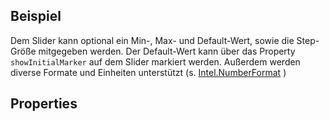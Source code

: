 ## Beispiel

Dem Slider kann optional ein Min-, Max- und Default-Wert, sowie die Step-Größe
mitgegeben werden. Der Default-Wert kann über das Property `showInitialMarker`
auf dem Slider markiert werden. Außerdem werden diverse Formate und Einheiten
unterstützt (s.
[Intel.NumberFormat](https://developer.mozilla.org/en-US/docs/Web/JavaScript/Reference/Global_Objects/Intl/NumberFormat)
)

<LiveCodeEditor />

## Properties

<PropertiesTables />

